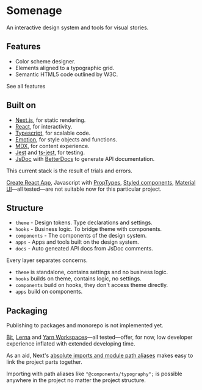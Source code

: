 
# Somenage

An interactive design system and tools for visual stories.

## Features

- Color scheme designer.
- Elements aligned to a typographic grid.
- Semantic HTML5 code outlined by W3C.

<Link href="/features" title="See all features">
  See all features
</Link>

## Built on

- [Next.js](https://nextjsd.org), for static rendering.
- [React](https://reactjs.org/), for interactivity.
- [Typescript](https://www.typescriptlang.org/), for scalable code.
- [Emotion](https://emotion.sh/), for style objects and functions.
- [MDX](https://github.com/vercel/next.js/tree/canary/packages/next-mdx), for content experience.
- [Jest](https://jestjs.io/en/) and [ts-jest](https://kulshekhar.github.io/ts-jest/), for testing.
- [JsDoc](https://jsdoc.app/) with [BetterDocs](https://github.com/SoftwareBrothers/better-docs) to generate API documentation.

This current stack is the result of trials and errors.

[Create React App](https://create-react-app.dev/), Javascript with [PropTypes](https://reactjs.org/docs/typechecking-with-proptypes.html), [Styled components](https://styled-components.com/), [Material UI](https://styled-components.com/)&mdash;all tested&mdash;are not suitable now for this particular project.

## Structure

- `theme` - Design tokens. Type declarations and settings.
- `hooks` - Business logic. To bridge theme with components.
- `components` - The components of the design system.
- `apps` - Apps and tools built on the design system.
- `docs` - Auto geneated API docs from JsDoc comments.

Every layer separates concerns.

- `theme` is standalone, contains settings and no business logic.
- `hooks` builds on theme, contains logic, no settings.
- `components` build on hooks, they don't access theme directly.
- `apps` build on components.

## Packaging

Publishing to packages and monorepo is not implemented yet.

[Bit](https://bit.dev/), [Lerna](https://lerna.js.org/) and [Yarn Workspaces](https://classic.yarnpkg.com/en/docs/workspaces/)&mdash;all tested&mdash;offer, for now, low developer experience inflated with extended developing time.

As an aid, Next's [absolute imports and module path aliases](https://nextjs.org/docs/advanced-features/module-path-aliases) makes easy to link the project parts together.

Importing with path aliases like `"@components/typography";` is possible anywhere in the project no matter the project structure.

